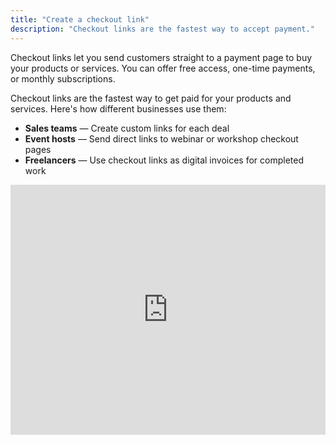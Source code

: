 ```yaml
---
title: "Create a checkout link"
description: "Checkout links are the fastest way to accept payment."
---
```


Checkout links let you send customers straight to a payment page to buy your products or services. You can offer free access, one-time payments, or monthly subscriptions.

Checkout links are the fastest way to get paid for your products and services. Here's how different businesses use them:

- **Sales teams** — Create custom links for each deal
- **Event hosts** — Send direct links to webinar or workshop checkout pages
- **Freelancers** — Use checkout links as digital invoices for completed work

<iframe
  className="w-full aspect-video rounded-xl"
  width="100%"
  height="400"
  src="https://www.youtube.com/embed/L4f9rPtlCuc?si=n1OLK7Y42fkVKgse&rel=0"
  title="YouTube video player"
  frameborder="0"
  allow="accelerometer; autoplay; clipboard-write; encrypted-media; gyroscope; picture-in-picture; web-share"
  referrerpolicy="strict-origin-when-cross-origin"
  allowfullscreen
/>

## Where can I find and create my checkout links?

- Go to your **Dashboard** \> **Checkout links** to see all your links
- Click **\+ Create checkout link** to create a new one

<Tip>
  Every pricing option you create on your whop can be found at Dashboard \> Checkout links.

And every checkout link you create on your dashboard can be found at whop \> Manage pricing.

</Tip>

## How to create a checkout link

You can create three types of checkout links:

- **Free links** - Give customers free access to your whop
- **One-time payment links** - Charge customers once
- **Recurring payment links** - Set up monthly or yearly subscriptions

<Tip>
  Each checkout link is connected to one of your whops. When you create the link
  from your whop's pricing page, it's automatically connected to that whop. When
  you create it from your Dashboard, you'll need to choose which whop it's for.
</Tip>

### Free checkout links

**To create a free checkout link:**

1. Choose **Free** under Pricing type
2. Click **Advanced Options** to add these features:
   - **Stock** — Limit how many people can use this link (or keep unlimited)
   - **Description** — Explain what users get when they join
   - **Show on store page** — Make this option visible on your public store page
   - **Add a waitlist** — Users enter card details but aren't charged until you approve them
   - **Ask questions before checkout** — Collect info from users before they join. You can make these optional by checking the **Optional** box.
   - **Auto-expire access** — Automatically remove access after a set time period
   - **Redirect after checkout** — Send users to a specific page after they complete checkout
   - **Add internal name** — A name only you can see on your dashboard

### One-time payment links

**To create a one-time payment link:**

1. Choose **One-time** under **Pricing type**
2. Set your **Price**
3. Click **Advanced Options** to add these features:
   - **Stock** — Limit how many people can use this link (or keep unlimited)
   - **Description** — Explain what users get when they join
   - **Show on store page** — Make this option visible on your public store page
   - **Add a waitlist** — Users enter card details but aren't charged until you approve them
   - **Ask questions before checkout** — Collect info from users before they join. You can make these optional by checking the **Optional** box.
   - **Auto-expire access** — Automatically remove access after a set time period
   - **Redirect after checkout** — Send users to a specific page after they complete checkout
   - **Add internal name** — A name only you can see on your dashboard
4. Choose your **Payment methods** (what customers can pay with):
   - Credit/debit card
   - Bank transfer (ACH)
   - PayPal
   - Cryptocurrency
   - Buy now, pay later (Financing)

### Subscription (recurring) links

To create a subscription link:

1. Choose **Recurring** under Pricing type
2. Set your subscription details:
   - **Subscription price** — How much customers pay each billing cycle
   - **Subscription period** — How often they're charged (weekly, monthly, yearly)
   - **Initial fee** — Optional one-time setup fee when they first join
3. Click **Advanced Options** to add these features:
   - **Stock** — Limit how many people can use this link (or keep unlimited)
   - **Description** — Explain what users get when they join
   - **Show on store page** — Make this option visible on your public store page
   - **Add a waitlist** — Users enter card details but aren't charged until you approve them
   - **Ask questions before checkout** — Collect info from users before they join. You can make these optional by checking the **Optional** box.
   - **Auto-expire access** — Automatically remove access after a set time period
   - **Redirect after checkout** — Send users to a specific page after they complete checkout
   - **Add internal name** — A name only you can see on your dashboard
   - **Free trial** — Let customers try before they pay (choose how many days)
   - **Split payments** — Let customers pay in installments instead of all at once
   - **Cancellation discount** — Offer a discount when someone tries to cancel (helps retain customers)
4. Choose your **Payment methods**:
   - Credit/debit card
   - PayPal

## How to edit checkout links

If you need to update or change your pricing and settings, you can edit your checkout links from either your Dashboard or your whop's pricing page.

### Open your Whop dashboard

    - Go to **Dashboard** \> **Checkout links**
    - Find your link and click the 3 dots (︙) on the right
    - Click **Edit**
    - Make your changes and click **Update checkout link**

<Card
  title="Create tracking links"
  icon="link"
  href="/manage-your-whop/tracking-links"
>
  If you want to see how your links are performing, tracking links give you
  detailed analytics of clicks, conversion rates, and revenue generated.
</Card>

## Embed Whop Payments on your website

<Card
  title="Whop checkout embeds"
  icon="sparkles"
  href="/payments/checkout-embed"
>
  Add a complete checkout form right into your website.
</Card>

## Frequently asked questions

<AccordionGroup>
  <Accordion title="What exactly are checkout links?">
    Checkout links (also called pricing options) are custom URLs that let
    customers join your whop with free access, a one-time payment, or a
    recurring subscription.
  </Accordion>
  <Accordion title="How do I limit how many people can use a link?">
    In the Advanced Options of any pricing type, look for the "Stock" setting.
    It's set to unlimited by default, but you can change it to any number you
    want.
  </Accordion>
  <Accordion title="Can I change the currency for my prices?">
    Yes\! When setting the price for one-time or recurring links, you'll see a
    currency dropdown next to the price field.
  </Accordion>
  <Accordion title="How do I offer a free trial?">
    Free trials are only available for recurring (subscription) pricing. You'll
    find the free trial option in the Advanced Options section when creating a
    recurring link.
  </Accordion>
  <Accordion title="How do I create a private link that doesn't show on my store page?">
    When creating any checkout link, leave the "Show on store page" option
    unchecked. The link will still work when you share it directly, but it won't
    appear publicly on your store.
  </Accordion>
  <Accordion title="Why aren't my checkout links showing up on my store page?">
    Check that you enabled "Show on store page" in the Advanced Options when you
    created the link. If this option is off, the link will only work when shared
    directly.
  </Accordion>
</AccordionGroup>
